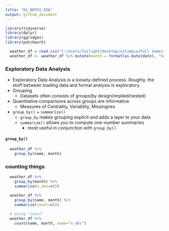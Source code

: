 ```yaml
---
title: "DS_NOTES_EDA"
output: github_document
---
```


```r
library(tidyverse)
library(dplyr)
library(ggridges)
library(patchwork)

```

```r
  weather_df = read.csv("C:/Users/Twilight/Desktop/Columbia/Fall Semester 2024/Data Science I/Datasets/weather_data.csv")
  weather_df <- weather_df %>% mutate(month = format(as.Date(date), "%m")) # creates a new column month extracted from date column
```

### Exploratory Data Analysis

* Exploratory Data Analysis is a loosely-defined process. Roughly, the stuff between loading data and formal analysis is exploratory.
* Grouping
  * Datasets often consists of groups(by design/implied/nested)
* Quantitative comparisons across groups are informative
  * Measures of Centrality, Variablity, Missingnes
* `group_by()` + `summarize()`
  * `group_by` makes grouping explicit and adds a layer to your data
  * `summarize()` allows you to compute one-number summaries
    * most useful in conjunction with `group_by()`


#### `group_by()`
```r
  weather_df %>%
    group_by(name, month)
```

### counting things
```r
  weather_df %>%
    group_by(month) %>%
    summarize(n_obs=n())

  weather_df %>%
    group_by(name, month) %>%
    summarize(count=n())
  
  # Using "count"
  weather_df %>%
    count(name, month, name="n_obs")
  
```











